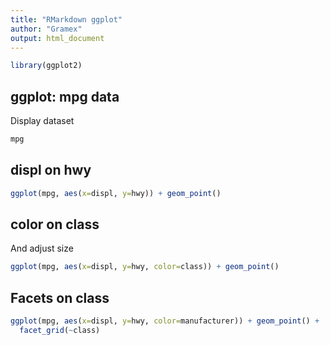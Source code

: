 ```yaml
---
title: "RMarkdown ggplot"
author: "Gramex"
output: html_document
---
```


```r
library(ggplot2)
```

## ggplot: mpg data

Display dataset

```r
mpg
```

## displ on hwy

```r
ggplot(mpg, aes(x=displ, y=hwy)) + geom_point()
```

## color on class 

And adjust size

```r
ggplot(mpg, aes(x=displ, y=hwy, color=class)) + geom_point()
```

## Facets on class

```r
ggplot(mpg, aes(x=displ, y=hwy, color=manufacturer)) + geom_point() +
  facet_grid(~class)
```